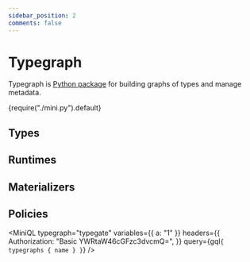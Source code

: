 ```yaml
---
sidebar_position: 2
comments: false
---
```



# Typegraph

Typegraph is [Python package](https://pypi.org/project/typegraph/) for building graphs of types and manage metadata.

<CodeBlock language="py" title="test">
  {require("./mini.py").default}
</CodeBlock>

## Types

## Runtimes

## Materializers

## Policies

<MiniQL
  typegraph="typegate"
  variables={{ a: "1" }}
  headers={{
    Authorization: "Basic YWRtaW46cGFzc3dvcmQ=",
  }}
  query={gql`
    {
      typegraphs {
        name
      }
    }
  `}
/>
